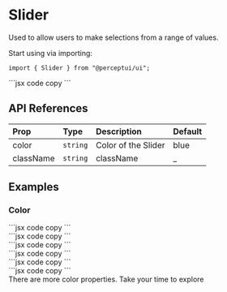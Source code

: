 
<h1 className="text-4xl font-bold mt-5">Slider</h1>
<p className="text-xl">
  Used to allow users to make selections from a range of values.
</p>
<IssueHeader source="slider" />

Start using via importing:

```tsx code copy
import { Slider } from "@perceptui/ui";
```

<div className="flex flex-col my-6 w-full">
  <div className="flex w-full gap-2 p-4 bg-blue-500/15 mb-2 rounded-lg">
    <Slider />
  </div>
  <div className="block w-full py-0">
    ```jsx code copy
    <Slider />
    ```
  </div>
</div>

## API References

| Prop      | Type                           | Description        | Default |
| :-------- | :----------------------------- | :----------------- | :------ |
| color     | `string`                       | Color of the Slider | blue    |
| className | `string`                       | className          | \_      |

## Examples

### Color

<div className="flex flex-col my-6 w-full">
  <div className="flex flex-col gap-4 items-center justify-start px-3 w-full p-4 bg-blue-500/15 mb-2 rounded-lg">
    <Slider color="red"/>
    <Slider color="light"/>
    <Slider color="yellow"/>
    <Slider color="cyan"/>
    <Slider color="teal"/>
    <Slider color="emerald"/>
  </div>
  <div className="block w-full py-0">
    ```jsx code copy
    <Slider color="red"/>
    ```
  </div>
  <div className="block w-full py-0">
    ```jsx code copy
    <Slider color="light"/>
    ```
  </div>
  <div className="block w-full py-0">
    ```jsx code copy
    <Slider color="yellow"/>
    ```
  </div>
  <div className="block w-full py-0">
    ```jsx code copy
    <Slider color="cyan"/>
    ```
  </div>
  <div className="block w-full py-0">
    ```jsx code copy
    <Slider color="teal"/>
    ```
  </div>
  <div className="block w-full py-0">
    ```jsx code copy
    <Slider color="emerald"/>
    ```
  </div>
</div>


<div className="flex justify-start items-start bg-cyan-500/10 w-full pl-6 p-2 rounded-xl py-4">
  <Info className="inline" /> There are more color properties. Take your time to
  explore
</div>